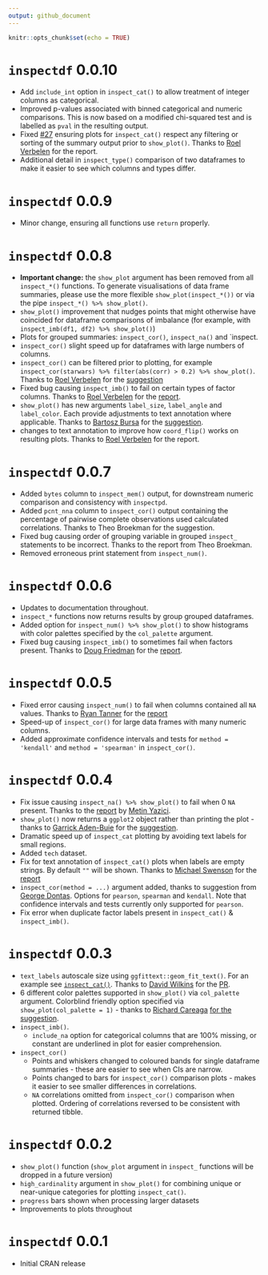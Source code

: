 ```yaml
---
output: github_document
---
```


```r
knitr::opts_chunk$set(echo = TRUE)
```

# `inspectdf` 0.0.10

- Add `include_int` option in `inspect_cat()` to allow treatment of integer columns as categorical.
- Improved p-values associated with binned categorical and numeric comparisons.  This is now based on a modified chi-squared test and is labelled as `pval` in the resulting output.
- Fixed [#27](https://github.com/alastairrushworth/inspectdf/issues/27) ensuring plots for `inspect_cat()` respect any filtering or sorting of the summary output prior to `show_plot()`.  Thanks to [Roel Verbelen](https://github.com/RoelVerbelen) for the report.
- Additional detail in `inspect_type()` comparison of two dataframes to make it easier to see which columns and types differ.

# `inspectdf` 0.0.9

- Minor change, ensuring all functions use `return` properly.  

# `inspectdf` 0.0.8

- __Important change:__ the `show_plot` argument has been removed from all `inspect_*()` functions.  To generate visualisations of data frame summaries, please use the more flexible `show_plot(inspect_*())` or via the pipe  `inspect_*() %>% show_plot()`.
- `show_plot()` improvement that nudges points that might otherwise have coincided for dataframe comparisons of imbalance (for example, with `inspect_imb(df1, df2) %>% show_plot()`)  
- Plots for grouped summaries: `inspect_cor()`, `inspect_na()` and `inspect.
- `inspect_cor()` slight speed up for dataframes with large numbers of columns.
- `inspect_cor()` can be filtered prior to plotting, for example `inspect_cor(starwars) %>% filter(abs(corr) > 0.2) %>% show_plot()`.  Thanks to [Roel Verbelen](https://github.com/RoelVerbelen) for the [suggestion](https://github.com/alastairrushworth/inspectdf/issues/24)
- Fixed bug causing `inspect_imb()` to fail on certain types of factor columns.  Thanks to [Roel Verbelen](https://github.com/RoelVerbelen) for the [report](https://github.com/alastairrushworth/inspectdf/issues/26).
- `show_plot()` has new arguments `label_size`, `label_angle` and `label_color`.  Each provide adjustments to text annotation where applicable.  Thanks to [Bartosz Bursa](https://github.com/bartekbursa) for the [suggestion](https://github.com/alastairrushworth/inspectdf/issues/20).
- changes to text annotation to improve how `coord_flip()` works on resulting plots.  Thanks to [Roel Verbelen](https://github.com/RoelVerbelen) for the report.

# `inspectdf` 0.0.7

- Added `bytes` column to `inspect_mem()` output, for downstream numeric comparison and consistency with `inspectpd`.
- Added `pcnt_nna` column to `inspect_cor()` output containing the percentage of pairwise complete observations used calculated correlations.  Thanks to Theo Broekman for the suggestion.
- Fixed bug causing order of grouping variable in grouped `inspect_` statements to be incorrect.  Thanks to the report from Theo Broekman.
- Removed erroneous print statement from `inspect_num()`.

# `inspectdf` 0.0.6

- Updates to documentation throughout.
- `inspect_*` functions now returns results by group grouped dataframes.
- Added option for `inspect_num() %>% show_plot()` to show histograms with color palettes specified by the `col_palette` argument.
- Fixed bug causing `inspect_imb()` to sometimes fail when factors present.  Thanks to [Doug Friedman](https://github.com/doug-friedman) for the [report](https://github.com/alastairrushworth/inspectdf/issues/19).  

# `inspectdf` 0.0.5

- Fixed error causing `inspect_num()` to fail when columns contained all `NA` values.  Thanks to [Ryan Tanner](https://github.com/ryanatanner) for the [report](https://github.com/alastairrushworth/inspectdf/issues/18)
- Speed-up of `inspect_cor()` for large data frames with many numeric columns.
- Added approximate confidence intervals and tests for `method = 'kendall'` and `method = 'spearman'` in `inspect_cor()`.  

# `inspectdf` 0.0.4

-  Fix issue causing `inspect_na() %>% show_plot()` to fail when 0 `NA` present.  Thanks to the [report](https://github.com/alastairrushworth/inspectdf/issues/13) by [Metin Yazici](https://github.com/strboul).
- `show_plot()` now returns a `ggplot2` object rather than printing the plot - thanks to [Garrick Aden-Buie](https://github.com/gadenbuie) for the [suggestion](https://github.com/alastairrushworth/inspectdf/issues/14).
- Dramatic speed up of `inspect_cat` plotting by avoiding text labels for small regions.
- Added `tech` dataset.
- Fix for text annotation of `inspect_cat()` plots when labels are empty strings.  By default `""` will be shown.  Thanks to [Michael Swenson](https://github.com/mwswenson) for the [report](https://github.com/alastairrushworth/inspectdf/issues/12)
- `inspect_cor(method = ...)` argument added, thanks to suggestion from [George Dontas](https://github.com/gd047).  Options for `pearson`, `spearman` and `kendall`.  Note that confidence intervals and tests currently only supported for `pearson`.
- Fix error when duplicate factor labels present in `inspect_cat()` & `inspect_imb()`.

# `inspectdf` 0.0.3

- `text_labels` autoscale size using `ggfittext::geom_fit_text()`.  For an example see [`inspect_cat()`](https://github.com/alastairrushworth/inspectdf#categorical-levels).  Thanks to [David Wilkins](https://github.com/wilkox) for the [PR](https://github.com/alastairrushworth/inspectdf/pull/9).
- 6 different color palettes supported in `show_plot()` via `col_palette` argument.  Colorblind friendly option specified via `show_plot(col_palette = 1)` - thanks to [Richard Careaga](https://github.com/technocrat) [for the suggestion](https://github.com/alastairrushworth/inspectdf/pull/3).
- `inspect_imb()`.  
  - `include_na` option for categorical columns that are 100% missing, or constant are underlined in plot for easier comprehension.
- `inspect_cor()`
  - Points and whiskers changed to coloured bands for single dataframe summaries - these are easier to see when CIs are narrow.  
  - Points changed to bars for `inspect_cor()` comparison plots - makes it easier to see smaller differences in correlations.  
  - `NA` correlations omitted from `inspect_cor()` comparison when plotted.  Ordering of correlations reversed to be consistent with returned tibble.


# `inspectdf` 0.0.2

- `show_plot()` function (`show_plot` argument in `inspect_` functions will be dropped in a future version)
- `high_cardinality` argument in `show_plot()` for combining unique or near-unique categories for plotting `inspect_cat()`.
- `progress` bars shown when processing larger datasets
- Improvements to plots throughout

# `inspectdf` 0.0.1

- Initial CRAN release